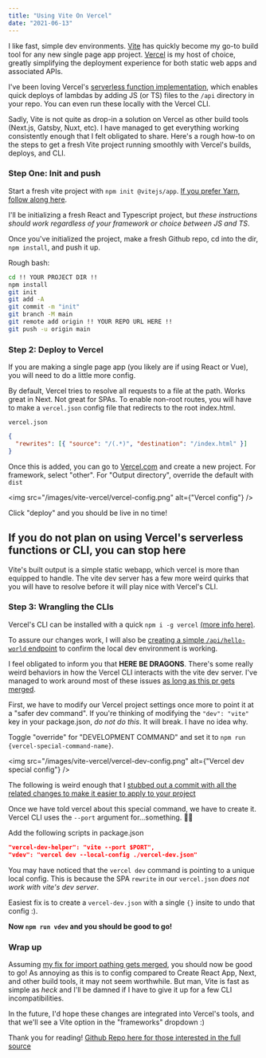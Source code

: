 ```yaml
---
title: "Using Vite On Vercel"
date: "2021-06-13"
---
```


I like fast, simple dev environments. [Vite](https://vitejs.dev) has quickly become my go-to build tool for any new single page app project. [Vercel](https://vercel.com) is my host of choice, greatly simplifying the deployment experience for both static web apps and associated APIs.

I've been loving Vercel's [serverless function implementation](https://vercel.com/docs/serverless-functions/introduction), which enables quick deploys of lambdas by adding JS (or TS) files to the `/api` directory in your repo. You can even run these locally with the Vercel CLI.

Sadly, Vite is not quite as drop-in a solution on Vercel as other build tools (Next.js, Gatsby, Nuxt, etc). I have managed to get everything working consistently enough that I felt obligated to share. Here's a rough how-to on the steps to get a fresh Vite project running smoothly with Vercel's builds, deploys, and CLI.

### Step One: Init and push

Start a fresh vite project with `npm init @vitejs/app`. [If you prefer Yarn, follow along here](https://vitejs.dev/guide/).

I'll be initializing a fresh React and Typescript project, but _these instructions should work regardless of your framework or choice between JS and TS_.

Once you've initialized the project, make a fresh Github repo, cd into the dir, `npm install`, and push it up.

Rough bash:

```bash
cd !! YOUR PROJECT DIR !!
npm install
git init
git add -A
git commit -m "init"
git branch -M main
git remote add origin !! YOUR REPO URL HERE !!
git push -u origin main
```

### Step 2: Deploy to Vercel

If you are making a single page app (you likely are if using React or Vue), you will need to do a little more config.

By default, Vercel tries to resolve all requests to a file at the path. Works great in Next. Not great for SPAs. To enable non-root routes, you will have to make a `vercel.json` config file that redirects to the root index.html.

`vercel.json`

```json
{
  "rewrites": [{ "source": "/(.*)", "destination": "/index.html" }]
}
```

Once this is added, you can go to [Vercel.com](https://vercel.com) and create a new project. For framework, select "other". For "Output directory", override the default with `dist`

<img src="/images/vite-vercel/vercel-config.png" alt={"Vercel config"} />

Click "deploy" and you should be live in no time!

## If you do not plan on using Vercel's serverless functions or CLI, you can stop here

Vite's built output is a simple static webapp, which vercel is more than equipped to handle. The vite dev server has a few more weird quirks that you will have to resolve before it will play nice with Vercel's CLI.

### Step 3: Wrangling the CLIs

Vercel's CLI can be installed with a quick `npm i -g vercel` [(more info here)](https://vercel.com/cli).

To assure our changes work, I will also be [creating a simple `/api/hello-world` endpoint](https://github.com/TheoBr/vercel-vite-demo/blob/main/api/hello-world.ts) to confirm the local dev environment is working.

I feel obligated to inform you that **HERE BE DRAGONS**. There's some really weird behaviors in how the Vercel CLI interacts with the vite dev server. I've managed to work around most of these issues [as long as this pr gets merged](https://github.com/vercel/vercel/pull/6359).

First, we have to modify our Vercel project settings once more to point it at a "safer dev command". If you're thinking of modifying the `"dev": "vite"` key in your package.json, _do not do this_. It will break. I have no idea why.

Toggle "override" for "DEVELOPMENT COMMAND" and set it to `npm run {vercel-special-command-name}`.

<img
  src="/images/vite-vercel/vercel-dev-config.png"
  alt={"Vercel dev special config"}
/>

The following is weird enough that I [stubbed out a commit with all the related changes to make it easier to apply to your project](https://github.com/TheoBr/vercel-vite-demo/commit/8fa15f3b4bfed02019a80fc68845a1e68ef5e196)

Once we have told vercel about this special command, we have to create it. Vercel CLI uses the `--port` argument for...something. 🤷‍♂️

Add the following scripts in package.json

```json
"vercel-dev-helper": "vite --port $PORT",
"vdev": "vercel dev --local-config ./vercel-dev.json"
```

You may have noticed that the `vercel dev` command is pointing to a unique local config. This is because the SPA `rewrite` in our `vercel.json` _does not work with vite's dev server_.

Easiest fix is to create a `vercel-dev.json` with a single `{}` insite to undo that config :).

**Now `npm run vdev` and you should be good to go!**

### Wrap up

Assuming [my fix for import pathing gets merged](https://github.com/vercel/vercel/pull/6359), you should now be good to go! As annoying as this is to config compared to Create React App, Next, and other build tools, it may not seem worthwhile. But man, Vite is fast as simple as _heck_ and I'll be damned if I have to give it up for a few CLI incompatibilities.

In the future, I'd hope these changes are integrated into Vercel's tools, and that we'll see a Vite option in the "frameworks" dropdown :)

Thank you for reading! [Github Repo here for those interested in the full source](https://github.com/TheoBr/vercel-vite-demo)
